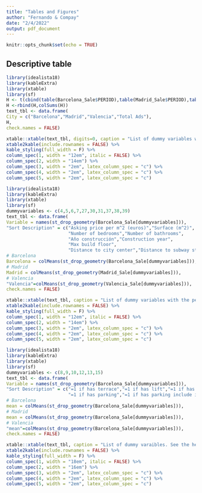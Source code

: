 ```yaml
---
title: "Tables and Figures"
author: "Fernando & Compay"
date: "2/4/2022"
output: pdf_document
---
```


```r
knitr::opts_chunk$set(echo = TRUE)
```

## Descriptive table

```r
library(idealista18)
library(kableExtra)
library(xtable)
library(sf)
H <- t(cbind(table(Barcelona_Sale$PERIOD),table(Madrid_Sale$PERIOD),table(Valencia_Sale$PERIOD)))
H <-rbind(H,colSums(H))
text_tbl <- data.frame(
City = c("Barcelona","Madrid","Valencia","Total Ads"),
H,
check.names = FALSE)

xtable::xtable(text_tbl, digits=0, caption = "List of dummy variables with the percentage of dwelling with a specific characteristic. See the help facility in the \\textbf{idealista18} R package for details and formal definitions. Some dummy variables has been excluded of this table for save space. \\label{tab:Dummy-variables}") %>%
xtable2kable(include.rownames = FALSE) %>%
kable_styling(full_width = F) %>%
column_spec(1, width = "12em", italic = FALSE) %>%
column_spec(2, width = "14em") %>%
column_spec(3, width = "2em", latex_column_spec = "c") %>%
column_spec(4, width = "2em", latex_column_spec = "c") %>%
column_spec(5, width = "2em", latex_column_spec = "c")
```




```r
library(idealista18)
library(kableExtra)
library(xtable)
library(sf)
dummyvariables <- c(4,5,6,7,27,30,31,37,38,39)
text_tbl <- data.frame(
Variable = names(st_drop_geometry(Barcelona_Sale[dummyvariables])),
"Sort Description" = c("Asking price per m^2 (euros)","Surface (m^2)",
                       "Number of bedrooms","Number of bathrooms",
                       "Año construcción","Construction year",
                       "Max build floor",
                       "Distance to city center","Distance to subway station","Distance to main street"),
# Barcelona
Barcelona = colMeans(st_drop_geometry(Barcelona_Sale[dummyvariables])),
# Madrid
Madrid = colMeans(st_drop_geometry(Madrid_Sale[dummyvariables])),
# Valencia
"Valencia"=colMeans(st_drop_geometry(Valencia_Sale[dummyvariables])),
check.names = FALSE)

xtable::xtable(text_tbl, caption = "List of dummy variables with the percentage of dwelling with a specific characteristic. See the help facility in the \\textbf{idealista18} R package for details and formal definitions. Some dummy variables has been excluded of this table for save space. \\label{tab:Dummy-variables}") %>%
xtable2kable(include.rownames = FALSE) %>%
kable_styling(full_width = F) %>%
column_spec(1, width = "12em", italic = FALSE) %>%
column_spec(2, width = "14em") %>%
column_spec(3, width = "2em", latex_column_spec = "c") %>%
column_spec(4, width = "2em", latex_column_spec = "c") %>%
column_spec(5, width = "2em", latex_column_spec = "c")
```



```r
library(idealista18)
library(kableExtra)
library(xtable)
library(sf)
dummyvariables <- c(8,9,10,12,13,15)
text_tbl <- data.frame(
Variable = names(st_drop_geometry(Barcelona_Sale[dummyvariables])),
"Sort Description" = c("=1 if has terrace","=1 if has lift","=1 if has AA",
                       "=1 if has parking","=1 if has parking include in price","=1 if has north orientation"),
# Barcelona
mean = colMeans(st_drop_geometry(Barcelona_Sale[dummyvariables])),
# Madrid
mean = colMeans(st_drop_geometry(Barcelona_Sale[dummyvariables])),
# Valencia
"mean"=colMeans(st_drop_geometry(Barcelona_Sale[dummyvariables])),
check.names = FALSE)

xtable::xtable(text_tbl, caption = "List of dummy varaibles. See the help facility in the \\textbf{idealista18} package for details and formal definitions \\label{tab:Variables}") %>%
xtable2kable(include.rownames = FALSE) %>%
kable_styling(full_width = F) %>%
column_spec(1, width = "18em", italic = FALSE) %>%
column_spec(2, width = "16em") %>%
column_spec(3, width = "2em", latex_column_spec = "c") %>%
column_spec(4, width = "2em", latex_column_spec = "c") %>%
column_spec(5, width = "2em", latex_column_spec = "c")
```
